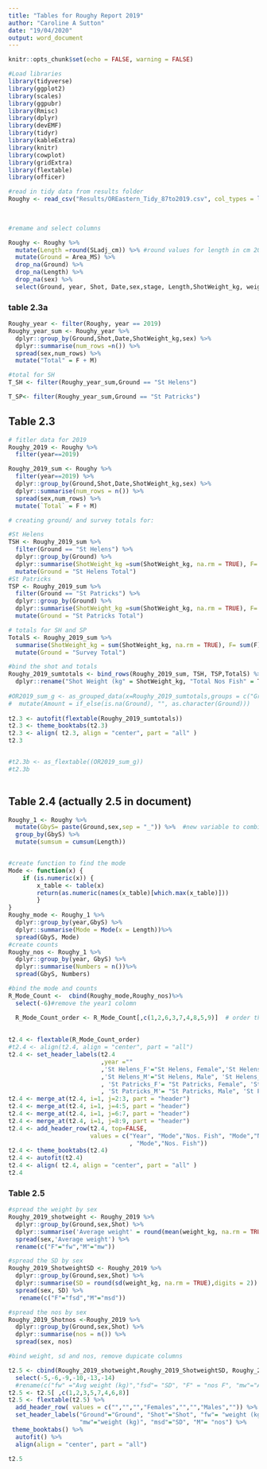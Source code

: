 ```yaml
---
title: "Tables for Roughy Report 2019"
author: "Caroline A Sutton"
date: "19/04/2020"
output: word_document
---
```


```r
knitr::opts_chunk$set(echo = FALSE, warning = FALSE)

#Load libraries
library(tidyverse)
library(ggplot2)
library(scales)
library(ggpubr)
library(Rmisc)
library(dplyr)
library(devEMF)
library(tidyr)
library(kableExtra)
library(knitr)
library(cowplot)
library(gridExtra)
library(flextable)
library(officer)

#read in tidy data from results folder
Roughy <- read_csv("Results/OREastern_Tidy_87to2019.csv", col_types = list(ShotWeight_kg = col_double(),
                                                                           mark = col_character()
                                                                           ))

#remame and select columns

Roughy <- Roughy %>% 
  mutate(Length =round(SLadj_cm)) %>% #round values for length in cm 2019 was to nearest mm
  mutate(Ground = Area_MS) %>%
  drop_na(Ground) %>% 
  drop_na(Length) %>% 
  drop_na(sex) %>% 
  select(Ground, year, Shot, Date,sex,stage, Length,ShotWeight_kg, weight_kg)
```
### table 2.3a
```r
Roughy_year <- filter(Roughy, year == 2019)
Roughy_year_sum <- Roughy_year %>% 
  dplyr::group_by(Ground,Shot,Date,ShotWeight_kg,sex) %>% 
  dplyr::summarise(num_rows =n()) %>% 
  spread(sex,num_rows) %>% 
  mutate("Total" = F + M)

#total for SH
T_SH <- filter(Roughy_year_sum,Ground == "St Helens")

T_SP<- filter(Roughy_year_sum,Ground == "St Patricks")
```

## Table 2.3
```r
# fitler data for 2019
Roughy_2019 <- Roughy %>% 
  filter(year==2019)

Roughy_2019_sum <- Roughy %>% 
  filter(year==2019) %>% 
  dplyr::group_by(Ground,Shot,Date,ShotWeight_kg,sex) %>% 
  dplyr::summarise(num_rows = n()) %>% 
  spread(sex,num_rows) %>% 
  mutate(`Total` = F + M) 

# creating ground/ and survey totals for:

#St Helens
TSH <- Roughy_2019_sum %>% 
  filter(Ground == "St Helens") %>% 
  dplyr::group_by(Ground) %>% 
  dplyr::summarise(ShotWeight_kg =sum(ShotWeight_kg, na.rm = TRUE), F= sum(F), M = sum(M), Total =sum(Total)) %>% 
  mutate(Ground = "St Helens Total")
#St Patricks
TSP <- Roughy_2019_sum %>% 
  filter(Ground == "St Patricks") %>% 
  dplyr::group_by(Ground) %>% 
  dplyr::summarise(ShotWeight_kg =sum(ShotWeight_kg, na.rm = TRUE), F= sum(F), M = sum(M), Total =sum(Total)) %>% 
  mutate(Ground = "St Patricks Total")

# totals for SH and SP
TotalS <- Roughy_2019_sum %>% 
  summarise(ShotWeight_kg = sum(ShotWeight_kg, na.rm = TRUE), F= sum(F), M = sum(M), Total =sum(Total)) %>% 
  mutate(Ground = "Survey Total")

#bind the shot and totals 
Roughy_2019_sumtotals <- bind_rows(Roughy_2019_sum, TSH, TSP,TotalS) %>% # put all together for totals
  dplyr::rename("Shot Weight (kg" = ShotWeight_kg, "Total Nos Fish" = Total)
  
#OR2019_sum_g <- as_grouped_data(x=Roughy_2019_sumtotals,groups = c("Ground")) %>% 
#  mutate(Amount = if_else(is.na(Ground), "", as.character(Ground)))
        
t2.3 <- autofit(flextable(Roughy_2019_sumtotals))
t2.3 <- theme_booktabs(t2.3)
t2.3 <- align( t2.3, align = "center", part = "all" )
t2.3


#t2.3b <- as_flextable((OR2019_sum_g))
#t2.3b
  
```


## Table 2.4 (actually 2.5 in document)

```r
Roughy_1 <- Roughy %>% 
  mutate(GbyS= paste(Ground,sex,sep = "_")) %>%  #new variable to combine Ground and sex 
  group_by(GbyS) %>% 
  mutate(sumsum = cumsum(Length))


#create function to find the mode
Mode <- function(x) {
    if (is.numeric(x)) {
        x_table <- table(x)
        return(as.numeric(names(x_table)[which.max(x_table)]))
        }
}
Roughy_mode <- Roughy_1 %>% 
  dplyr::group_by(year,GbyS) %>%
  dplyr::summarise(Mode = Mode(x = Length))%>%
  spread(GbyS, Mode) 
#create counts
Roughy_nos <- Roughy_1 %>% 
  dplyr::group_by(year, GbyS) %>%
  dplyr::summarise(Numbers = n())%>%
  spread(GbyS, Numbers)

#bind the mode and counts
R_Mode_Count <-  cbind(Roughy_mode,Roughy_nos)%>%
  select(-6)#remove the year1 colomn

  R_Mode_Count_order <- R_Mode_Count[,c(1,2,6,3,7,4,8,5,9)]  # order the columns
  
  
t2.4 <- flextable(R_Mode_Count_order)
#t2.4 <- align(t2.4, align = "center", part = "all")
t2.4 <- set_header_labels(t2.4
                          ,year =""
                          ,'St Helens_F'="St Helens, Female",'St Helens_F1'="St Helens, Female"
                          ,'St Helens_M'="St Helens, Male", 'St Helens_M1'="St Helens, Male"
                          , 'St Patricks_F'= "St Patricks, Female", 'St Patricks_F1'="St Patricks, Female"
                          , 'St Patricks_M'= "St Patricks, Male", 'St Patricks_M1' ="St Patricks, Male")
t2.4 <- merge_at(t2.4, i=1, j=2:3, part = "header")
t2.4 <- merge_at(t2.4, i=1, j=4:5, part = "header")  
t2.4 <- merge_at(t2.4, i=1, j=6:7, part = "header")
t2.4 <- merge_at(t2.4, i=1, j=8:9, part = "header")
t2.4 <- add_header_row(t2.4, top=FALSE,
                       values = c("Year", "Mode","Nos. Fish", "Mode","Nos. Fish", "Mode","Nos. Fish"
                                  , "Mode","Nos. Fish"))
t2.4 <- theme_booktabs(t2.4)
t2.4 <- autofit(t2.4)
t2.4 <- align( t2.4, align = "center", part = "all" )
t2.4

```

### Table 2.5

```r


#spread the weight by sex
Roughy_2019_shotweight <- Roughy_2019 %>% 
  dplyr::group_by(Ground,sex,Shot) %>% 
  dplyr::summarise('Average weight' = round(mean(weight_kg, na.rm = TRUE),digits = 2)) %>% 
  spread(sex,'Average weight') %>% 
  rename(c("F"="fw","M"="mw"))

#spread the SD by sex
Roughy_2019_ShotweightSD <- Roughy_2019 %>% 
  dplyr::group_by(Ground,sex,Shot) %>% 
  dplyr::summarise(SD = round(sd(weight_kg, na.rm = TRUE),digits = 2)) %>% 
  spread(sex, SD) %>% 
   rename(c("F"="fsd","M"="msd"))

#spread the nos by sex
Roughy_2019_Shotnos <-Roughy_2019 %>% 
  dplyr::group_by(Ground,sex,Shot) %>% 
  dplyr::summarise(nos = n()) %>% 
  spread(sex, nos)

#bind weight, sd and nos, remove dupicate columns

t2.5 <- cbind(Roughy_2019_shotweight,Roughy_2019_ShotweightSD, Roughy_2019_Shotnos) %>% 
  select(-5,-6,-9,-10,-13,-14)
  #rename(c("fw" ="Avg weight (kg)","fsd"= "SD", "F" = "nos F", "mw"="Avg Weight (kg)","M"="nos M"))
t2.5 <- t2.5[ ,c(1,2,3,5,7,4,6,8)] 
t2.5 <- flextable(t2.5) %>%
  add_header_row( values = c("","","","Females","","","Males","")) %>% 
  set_header_labels("Ground"="Ground", "Shot"="Shot", "fw"= "weight (kg)", "fsd"="SD", "F"="nos",
                    "mw"="weight (kg)", "msd"="SD", "M"= "nos") %>% 
 theme_booktabs() %>% 
  autofit() %>% 
  align(align = "center", part = "all")

t2.5


```